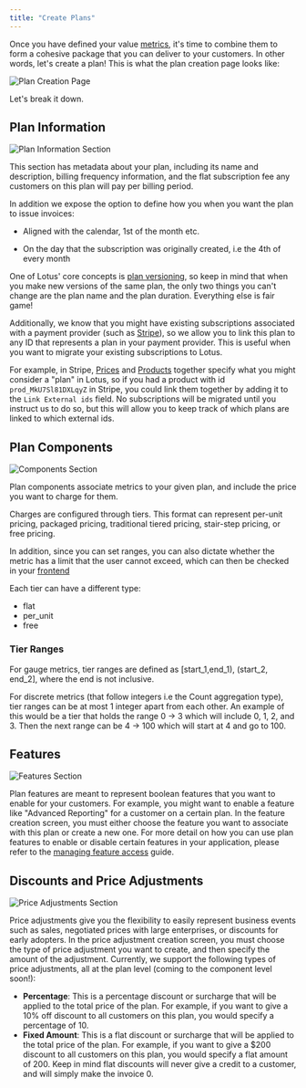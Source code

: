 ```yaml
---
title: "Create Plans"
---
```


Once you have defined your value [metrics](/metering/creating-metrics), it's
time to combine them to form a cohesive package that you can deliver to your
customers. In other words, let's create a plan! This is what the plan creation
page looks like:

![Plan Creation Page](/images/plan-management/create_plan-53a83aaa55da2a676ec6bc0025ed842f.png)

Let's break it down.

## Plan Information

![Plan Information Section](/images/plan-management/plan_info-18cd963ccb0993f03d011f221c6c3e82.png)

This section has metadata about your plan, including its name and description, billing frequency information, and the flat subscription fee any customers on this plan will pay per billing period.

In addition we expose the option to define how you when you want the plan to issue invoices:

- Aligned with the calendar, 1st of the month etc.

- On the day that the subscription was originally created, i.e the 4th of every month

One of Lotus' core concepts is [plan versioning](./versioning.md), so keep in mind that when you make new versions of the same plan, the only two things you can't change are the plan name and the plan duration. Everything else is fair game!

Additionally, we know that you might have existing subscriptions associated with
a payment provider (such as [Stripe](/external-integrations/stripe)), so we
allow you to link this plan to any ID that represents a plan in your payment
provider. This is useful when you want to migrate your existing subscriptions to
Lotus.

For example, in Stripe, [Prices](https://stripe.com/docs/api/prices) and
[Products](https://stripe.com/docs/api/products) together specify what you might
consider a "plan" in Lotus, so if you had a product with id
`prod_MkU7Sl81DXLqyZ` in Stripe, you could link them together by adding it to
the `Link External ids` field. No subscriptions will be migrated until you
instruct us to do so, but this will allow you to keep track of which plans are
linked to which external ids.

## Plan Components

![Components Section](/images/plan-management/component-f5b44aa2b319b8418c9ba698b685ee4c.png)

Plan components associate metrics to your given plan, and include the price you
want to charge for them.

Charges are configured through tiers. This format can represent per-unit
pricing, packaged pricing, traditional tiered pricing, stair-step pricing, or
free pricing.

In addition, since you can set ranges, you can also dictate whether the metric
has a limit that the user cannot exceed, which can then be checked in your
[frontend](/subscription-lifecycle/managing-access)

Each tier can have a different type:

- flat
- per_unit
- free

### Tier Ranges

For gauge metrics, tier ranges are defined as \[start_1,end_1), (start_2,
end_2\], where the end is not inclusive.

For discrete metrics (that follow integers i.e the Count aggregation type), tier
ranges can be at most 1 integer apart from each other. An example of this would
be a tier that holds the range 0 -> 3 which will include 0, 1, 2, and 3\. Then
the next range can be 4 -> 100 which will start at 4 and go to 100.

## Features

![Features Section](/images/plan-management/feature-72d0da85a702bd716c20d3ccd357c25a.png)

Plan features are meant to represent boolean features that you want to enable
for your customers. For example, you might want to enable a feature like
"Advanced Reporting" for a customer on a certain plan. In the feature creation
screen, you must either choose the feature you want to associate with this plan
or create a new one. For more detail on how you can use plan features to enable
or disable certain features in your application, please refer to the
[managing feature access](/subscription-lifecycle/managing-access) guide.

## Discounts and Price Adjustments

![Price Adjustments Section](/images/plan-management/price_adjustments-f7c55490d82d6d1085c9c81bd3f3b2ff.png)

Price adjustments give you the flexibility to easily represent business events
such as sales, negotiated prices with large enterprises, or discounts for early
adopters. In the price adjustment creation screen, you must choose the type of
price adjustment you want to create, and then specify the amount of the
adjustment. Currently, we support the following types of price adjustments, all
at the plan level (coming to the component level soon!):

- **Percentage**: This is a percentage discount or surcharge that will be
  applied to the total price of the plan. For example, if you want to give a 10%
  off discount to all customers on this plan, you would specify a percentage
  of 10.
- **Fixed Amount**: This is a flat discount or surcharge that will be applied to
  the total price of the plan. For example, if you want to give a $200 discount
  to all customers on this plan, you would specify a flat amount of 200\. Keep
  in mind flat discounts will never give a credit to a customer, and will simply
  make the invoice 0.
